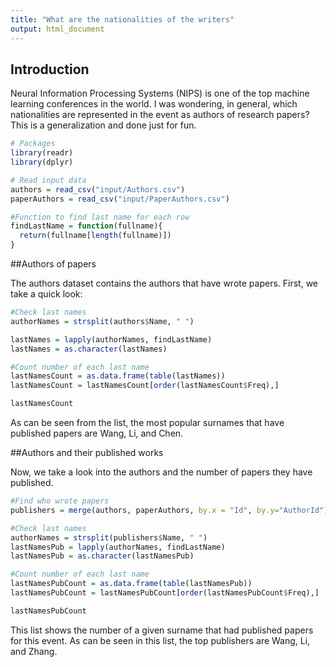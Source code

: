 ```yaml
---
title: "What are the nationalities of the writers"
output: html_document
---
```


## Introduction

Neural Information Processing Systems (NIPS) is one of the top machine learning conferences in the world. I was wondering, in general, which nationalities are represented in the event as authors of research papers? This is a generalization and done just for fun.

```r
# Packages
library(readr)
library(dplyr)

# Read input data
authors = read_csv("input/Authors.csv")
paperAuthors = read_csv("input/PaperAuthors.csv")

#Function to find last name for each row
findLastName = function(fullname){
  return(fullname[length(fullname)])
}
```


##Authors of papers

The authors dataset contains the authors that have wrote papers. First, we take a quick look:

```r
#Check last names
authorNames = strsplit(authors$Name, " ")

lastNames = lapply(authorNames, findLastName)
lastNames = as.character(lastNames)

#Count number of each last name
lastNamesCount = as.data.frame(table(lastNames))
lastNamesCount = lastNamesCount[order(lastNamesCount$Freq),]

lastNamesCount
```

As can be seen from the list, the most popular surnames that have published papers are Wang, Li, and Chen. 

##Authors and their published works

Now, we take a look into the authors and the number of papers they have published.

```r
#Find who wrote papers
publishers = merge(authors, paperAuthors, by.x = "Id", by.y="AuthorId")

#Check last names
authorNames = strsplit(publishers$Name, " ")
lastNamesPub = lapply(authorNames, findLastName)
lastNamesPub = as.character(lastNamesPub)

#Count number of each last name
lastNamesPubCount = as.data.frame(table(lastNamesPub))
lastNamesPubCount = lastNamesPubCount[order(lastNamesPubCount$Freq),]

lastNamesPubCount
```

This list shows the number of a given surname that had published papers for this event. As can be seen in this list, the top publishers are Wang, Li, and Zhang.